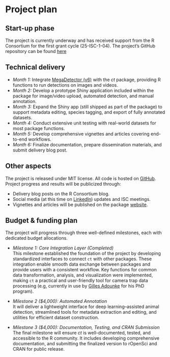 # Project plan

## Start-up phase
The project is currently underway and has received support from the R Consortium for the first grant cycle (25-ISC-1-04). The project's GitHub repository can be found [here](https://github.com/stangandaho/ct)

## Technical delivery
- *Month 1:* Integrate [MegaDetector (v6)](https://microsoft.github.io/CameraTraps/megadetector/) with the *ct* package, providing R functions to run detections on images and videos.
- *Month 2:* Develop a prototype Shiny application included within the package for image/video upload, automated detection, and manual annotation.
- *Month 3:* Expand the Shiny app (still shipped as part of the package) to support metadata editing, species tagging, and export of fully annotated datasets.
- *Month 4:* Conduct extensive unit testing with real-world datasets for most package functions.
- *Month 5:* Develop comprehensive vignettes and articles covering end-to-end workflows.
- *Month 6:* Finalize documentation, prepare dissemination materials, and submit delivery blog post.


## Other aspects
The project is released under MIT license. All code is hosted on [GitHub](https://github.com/stangandaho/ct). 
Project progress and results will be publicized through:  

- Delivery blog posts on the R Consortium blog.  
- Social media (at this time on [LinkedIn](https://www.linkedin.com/in/stangandaho/?locale=en_US)) updates and ISC meetings.  
- Vignettes and articles will be published on the package [website](https://stangandaho.github.io/ct/index.html).

## Budget & funding plan
The project will progress through three well-defined milestones, each with dedicated budget allocations.  

* *Milestone 1: Core Integration Layer (Completed)*  
This milestone established the foundation of the project by developing standardized interfaces to connect `ct` with other packages. These integration enable smooth data exchange between packages and provide users with a consistent workflow. Key functions for common data transformation, analysis, and visualization were implemented, making `ct` a practical and user-friendly tool for camera trap data processing (e.g, currently in use by [Gilles Adounke](https://doctorat.univ-toulouse.fr/as/ed/cv.pl?mat=172968&site=EDT) for his PhD program).

* *Milestone 2 ($4,000): Automated Annotation*  
It will deliver a lightweight interface for deep learning–assisted animal detection, streamlined tools for metadata extraction and editing, and utilities for efficient dataset construction.

* *Milestone 3 ($4,000): Documentation, Testing, and CRAN Submission*    
The final milestone will ensure *ct* is well-documented, tested, and accessible to the R community. It includes developing comprehensive documentation, and submitting the finalized version to rOpenSci and CRAN for public release.
